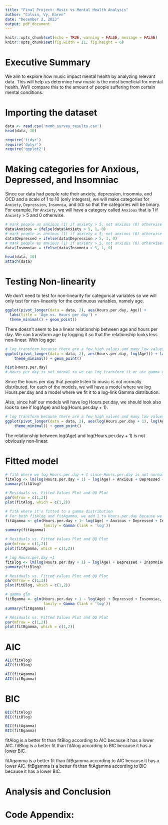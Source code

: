 ```yaml
---
title: "Final Project: Music vs Mental Health Analysis"
author: "Calvin, Vy, Karen"
date: "December 2, 2023"
output: pdf_document
---
```


```r
knitr::opts_chunk$set(echo = TRUE, warning = FALSE, message = FALSE)
knitr::opts_chunk$set(fig.width = 11, fig.height = 6)
```


# Executive Summary

We aim to explore how music impact mental health by analyzing relevant data. This will help us determine how music is the most beneficial for mental health. We'll compare this to the amount of people suffering from certain mental conditions.

# Importing the dataset

```r
data <- read.csv('mxmh_survey_results.csv')
head(data, 10)
```
```r
require('tidyr')
require('dplyr')
require('ggplot2')
```
# Making categories for Anxious, Depressed, and Insomniac

Since our data had people rate their anxiety, depression, insomnia, and OCD and a scale of 1 to 10 (only integers), we will make categories for `Anxiety`, `Depression`, `Insomnia`, and `OCD` so that the categories will be binary. For example, for `Anxiety`, we will have a category called `Anxious` that is 1 if `Anxiety` > 5 and 0 otherwise.
```r
# mark people as anxious (1) if anxiety > 5, not anxious (0) otherwise
data$Anxious = ifelse(data$Anxiety > 5, 1, 0)
# mark people as anxious (1) if anxiety > 5, not anxious (0) otherwise
data$Depressed = ifelse(data$Depression > 5, 1, 0)
# mark people as anxious (1) if anxiety > 5, not anxious (0) otherwise
data$Insomniac = ifelse(data$Insomnia > 5, 1, 0)

head(data, 10)
attach(data)
```
\newpage
# Testing Non-linearity

We don't need to test for non-linearity for categorical variables so we will only test for non-linearity for the continuous variables, namely age.


```r
ggplot(pivot_longer(data = data, 2), aes(Hours.per.day, Age)) + 
  labs(title = 'Age vs. Hours per day') +
  theme_minimal() + geom_point()
```
There doesn't seem to be a linear relationship between age and hours per day. We can transform age by logging it so that the relationship looks less non-linear.
With log age:

```r
# log transform because there are a few high values and many low values
ggplot(pivot_longer(data = data, 2), aes(Hours.per.day, log(Age))) + labs(title = 'log(Age) vs. Hours per day') +
    theme_minimal() + geom_point()
```
```r
hist(Hours.per.day)
# Hours per day is not normal so we can log transform it or use gamma glm
```
Since the hours per day that people listen to music is not normally distributed, for each of the models, we will have a model where we log Hours.per.day and a model where we fit it to a log-link Gamma distribution.


Also, since half our models will have log Hours.per.day, we should look also look to see if log(Age) and log(Hours.per.day  + 1).

```r
# log transform because there are a few high values and many low values
ggplot(pivot_longer(data = data, 2), aes(log(Hours.per.day + 1), log(Age))) + labs(title = 'log(Age) vs. log(Hours per day + 1') +
    theme_minimal() + geom_point()
```
The relationship between log(Age) and log(Hours.per.day + 1) is not obviously non-linear.

\newpage
# Fitted model
```r
# fitA where we log Hours.per.day + 1 since Hours.per.day is not normally distributed.
fitAlog <- lm(log(Hours.per.day + 1) ~ log(Age) + Anxious + Depressed + Insomniac + Music.effects)
summary(fitAlog)

# Residuals vs. Fitted Values Plot and QQ Plot
par(mfrow = c(1,2))
plot(fitAlog, which = c(1,2))
```

```r
# fitA where it's fitted to a gamma distribution
# For both fitAlog and fitAgamma, we add 1 to Hours.per.day because we can't log zero.
fitAgamma <- glm(Hours.per.day + 1~ log(Age) + Anxious + Depressed + Insomniac + Music.effects,
                 family = Gamma (link = 'log'))
summary(fitAgamma)

# Residuals vs. Fitted Values Plot and QQ Plot
par(mfrow = c(1,2))
plot(fitAgamma, which = c(1,2))
```


```r
# log Hours.per.day +1
fitBlog <- lm(log(Hours.per.day + 1) ~ log(Age) + Depressed + Insomniac)
summary(fitBlog)

# Residuals vs. Fitted Values Plot and QQ Plot
par(mfrow = c(1,2))
plot(fitBlog, which = c(1,2))
```

```r
# gamma glm
fitBgamma <- glm(Hours.per.day + 1 ~ log(Age) + Depressed + Insomniac,
                 family = Gamma (link = 'log'))
summary(fitBgamma)

# Residuals vs. Fitted Values Plot and QQ Plot
par(mfrow = c(1,2))
plot(fitBgamma, which = c(1,2))
```


# AIC
```r
AIC(fitAlog)
AIC(fitBlog)

AIC(fitAgamma)
AIC(fitBgamma)
```

# BIC
```r
BIC(fitAlog)
BIC(fitBlog)

BIC(fitAgamma)
BIC(fitBgamma)
```
fitAlog is a better fit than fitBlog according to AIC because it has a lower AIC.
fitBlog is a better fit than fitAlog according to BIC because it has a lower BIC.

fitAgamma is a better fit than fitBgamma according to AIC because it has a lower AIC.
fitBgamma is a better fit than fitAgamma according to BIC because it has a lower BIC.



# Analysis and Conclusion




\newpage
# Code Appendix:

```r

```












